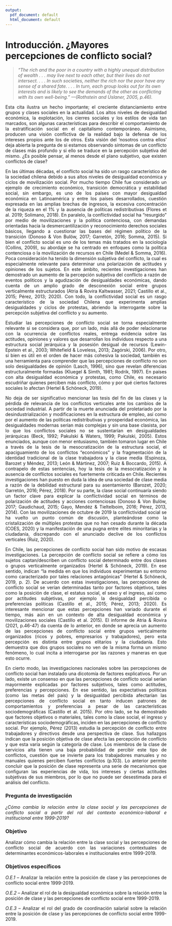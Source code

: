 ```yaml
---
output:
  pdf_document: default
  html_document: default
---
```

# Introducción. ¿Mayores percepciones de conflicto social? {-#intro}

> *“The rich and the poor in a country with a highly unequal distribution of wealth . . . may live next to each other, but their lives do not intersect. . . . In such societies, neither the rich nor the poor have any sense of a shared fate. . . . In turn, each group looks out for its own interests and is likely to see the demands of the other as conflicting with its own well-being.” ---(Rothstein and Uslaner, 2005, p.46).*

<div style="text-align: justify">

Esta cita ilustra un hecho importante; el creciente distanciamiento entre grupos y clases sociales en la actualidad. Los altos niveles de desigualdad económica, la explotación, los cierres sociales y los estilos de vida tan marcados, son algunas características para describir el comportamiento de la estratificación social en el capitalismo contemporáneo. Asimismo, producen una visión conflictiva de la realidad bajo la defensa de los intereses propios ante los de otros. Esta visión del ‘nosotros contra ellos’ deja abierta la pregunta de si estamos observando síntomas de un conflicto de clases más profundo y si ello se traduce en la percepción subjetiva del mismo. ¿Es posible pensar, al menos desde el plano subjetivo, que existen conflictos de clase?

En las últimas décadas, el conflicto social ha sido un rasgo característico de la sociedad chilena debido a sus altos niveles de desigualdad económica y ciclos de movilización social. Por mucho tiempo Chile fue considerado un ejemplo de crecimiento económico, transición democrática y estabilidad social, sin embargo, es uno de los países con mayor desigualdad económica en Latinoamérica y entre los países desarrollados, cuestión expresada en las amplias brechas de ingresos, la excesiva concentración de la riqueza en el 1% y la ausencia de políticas redistributivas (Flores et al. 2019; Solimano, 2018). En paralelo, la conflictividad social ha “resurgido” por medio de movilizaciones y la política contenciosa, con demandas orientadas hacia la desmercantilización y reconocimiento derechos sociales básicos, llegando a cuestionar las bases del régimen político de la transición (Donoso & Von Bulöw, 2017; Garretón, 2016; Somma, 2015). Si bien el conflicto social es uno de los temas más tratados en la sociología (Collins, 2009), su abordaje se ha centrado en enfoques como la política contenciosa o la movilización de recursos en Chile (Medel & Somma, 2016). Poca consideración ha tenido la dimensión subjetiva del conflicto, la cual es especialmente relevante para determinar una polarización de actitudes y opiniones de los sujetos. En este ámbito, recientes investigaciones han demostrado un aumento de la percepción subjetiva del conflicto a razón de eventos políticos y la agudización de desigualdades económicas, dando cuenta de un amplio grado de desconexión social entre grupos verticalmente estructurados (Atria & Rovira Kaltwasser, 2021; Castillo et al., 2015; Pérez, 2013; 2020). Con todo, la conflictividad social es un rasgo característico de la sociedad Chilena que experimenta amplias desigualdades y ciclos de protestas, abriendo la interrogante sobre la percepción subjetiva del conflicto y su aumento. 

Estudiar las percepciones de conflicto social se torna especialmente relevante si se considera que, por un lado, más allá de poder relacionarse con la ocurrencia de conflictos reales, entrega evidencia sobre las actitudes, opiniones y valores que desarrollan los individuos respecto a una estructura social jerárquica y la posesión desigual de recursos (Lewin-Epstein et al., 2003; Whitefield & Loveless, 2013; Zagórski, 2006). Por otro, si bien es útil en el orden de hacer más cohesiva la sociedad, también es una herramienta para comprender que las percepciones de conflicto no son solo desigualdades de opinión (Lasch, 1996), sino que revelan diferencias estructuralmente formadas (Kluegel & Simth, 1981; Rodrik, 1997). En países con alta desigualdad económica y protestas, como Chile, es necesario escudriñar quienes perciben más conflicto, cómo y por qué ciertos factores sociales lo afectan (Hertel & Schöneck, 2019). 

No deja de ser significativo mencionar las tesis del fin de las clases y la pérdida de relevancia de los conflictos verticales ante los cambios de la sociedad industrial. A partir de la muerte anunciada del proletariado por la desindustrialización y modificaciones en la estructura de empleo, así como por el aumento de las políticas redistributivas y prosperidad económica, las desigualdades modernas serían más complejas y sin una base clasista, por lo que los conflictos sociales no se sustentarían en desigualdades jerárquicas (Beck, 1992; Pakulski & Waters, 1999; Pakulski, 2005). Estos enunciados, aunque con menor entusiasmo, también tomaron lugar en Chile a través de la tesis de la mesocratización de la estructura social, el apaciguamiento de los conflictos “económicos” y la fragmentación de la identidad tradicional de la clase trabajadora y la clase media (Espinoza, Barozet y Méndez, 2013; León & Mártinez, 2007; Ruiz & Boccardo, 2015). A contrapelo de estas sentencias, hoy la tesis de la mesocratización y la ausencia de conflictos sociales es fuertemente criticada en Chile. Recientes investigaciones han puesto en duda la idea de una sociedad de clase media a razón de la debilidad estructural para su asentamiento (Barozet, 2020; Garretón, 2016; Pérez, 2018). Por su parte, la clase social continuaría siendo un factor clave para explicar la conflictividad social en términos de polarización de actitudes y acciones contenciosas (Donoso & Von Bulöw, 2017; Gaudichaud, 2015; Gayo, Mendéz & Tieltelboim, 2016; Pérez, 2013, 2014). Con las movilizaciones de octubre de 2019 la conflictividad social se ha vuelto un punto común de discusión, planteándose como la cristalización de múltiples protestas que no han cesado durante la década (COES, 2020) y la manifestación de una pugna entre elites minoritarias y la ciudadanía, discrepando con el anunciado declive de los conflictos verticales (Ruiz, 2020).

En Chile, las percepciones de conflicto social han sido motivo de escasas investigaciones. La percepción de conflicto social se refiere a cómo los sujetos captan/describen un conflicto social determinado entre dos clases o grupos verticalmente organizados (Hertel & Schöneck, 2019). En ese sentido, indican “la medida en que los individuos experimentan su entorno como caracterizado por tales relaciones antagónicas” (Hertel & Schöneck, 2019, p. 2). De acuerdo con estas investigaciones, las percepciones de conflicto social se verían determinadas tanto por factores objetivos, tales como la posición de clase, el estatus social, el sexo y el ingreso, así como por actitudes subjetivas, por ejemplo la desigualdad percibida o preferencias políticas (Castillo et al., 2015; Pérez, 2013; 2020). Es interesante mencionar que estas percepciones han variado durante el tiempo, más aún en un contexto de alta desigualdad económica y movilizaciones sociales (Castillo et al. 2015). El informe de Atria & Rovira (2021, p.46-47) da cuenta de lo anterior, en donde se aprecia un aumento de las percepciones de conflicto social entre grupos verticalmente organizados (ricos y pobres, empresarios y trabajadores), pero esta percepción es distinta entre grupos elitarios y la ciudadanía. Esto demuestra que dos grupos sociales no ven de la misma forma un mismo fenómeno, lo cual incita a interrogarse por las razones y maneras en que esto ocurre. 

En cierto modo, las investigaciones nacionales sobre las percepciones de conflicto social han instalado una dicotomía de factores explicativos. Por un lado, existe un consenso en que las percepciones de conflicto social serían mayormente explicadas por factores subjetivos, tales como actitudes, preferencias y percepciones. En ese sentido, las expectativas políticas (como las metas del país) y la desigualdad percibida afectarían las percepciones de conflicto social en tanto inducen patrones de comportamientos y preferencias a pesar de las características sociodemográficas (Castillo et al. 2015). Por otro lado, se ha demostrado que factores objetivos o materiales, tales como la clase social, el ingreso y características sociodemográficas, inciden en las percepciones de conflicto social. Por ejemplo, Pérez (2013) estudia la percepción de conflicto entre trabajadores y directivos desde una perspectiva de clase. Sus hallazgos indican que la posición objetiva de clase afecta las percepción de conflicto y que esta varía según la categoría de clase. Los miembros de la clase de servicios alta tienen una baja probabilidad de percibir este tipo de conflictos, cuestión que se invierte para los trabajadores manuales y no manuales quienes perciben fuertes conflictos (p.103). Lo anterior permite concluir que la posición de clase representa una serie de mecanismos que configuran las experiencias de vida, los intereses y ciertas actitudes subjetivas de sus miembros, por lo que no puede ser desestimada para el análisis del conflicto.   


### Pregunta de investigación {-}

*¿Cómo cambia la relación entre la clase social y las percepciones de conflicto social a partir del rol del contexto económico-laboral e institucional entre 1999-2019?*

### Objetivo {-}

Analizar cómo cambia la relación entre la clase social y las percepciones de conflicto social de acuerdo con las variaciones contextuales de determinantes económicos-laborales e institucionales entre 1999-2019.

### Objetivos específicos {-}

*O.E.1* – Analizar la relación entre la posición de clase y las percepciones de conflicto social entre 1999-2019.

*O.E.2* – Analizar el rol de la desigualdad económica sobre la relación entre la posición de clase y las percepciones de conflicto social entre 1999-2019.

*O.E.3* – Analizar el rol del grado de coordinación salarial sobre la relación entre la posición de clase y las percepciones de conflicto social entre 1999-2019. 


